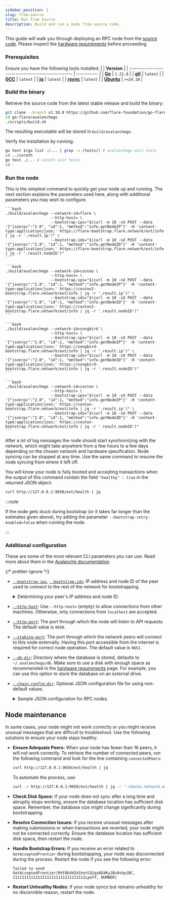 ```yaml
---
sidebar_position: 2
slug: from-source
title: Run from Source
description: Build and run a node from source code.
---
```



This guide will walk you through deploying an RPC node from the [source code](https://github.com/flare-foundation/go-flare).
Please inspect the [hardware requirements](/run-node/hardware-requirements) before proceeding.

### Prerequisites

Ensure you have the following tools installed:
|                                                    | **Version** |
| :------------------------------------------------- | :---------- |
| **[Go](https://golang.org/doc/install)**           | `1.21.8`  |
| **[git](https://git-scm.com/downloads)**           | `latest`    |
| **[GCC](https://gcc.gnu.org/install/)**            | `latest`    |
| **[jq](https://stedolan.github.io/jq/download/)**  | `latest`    |
| **[rsync](https://rsync.samba.org/download.html)** | `latest`    |
| **[Ubuntu](https://ubuntu.com)**                   | `>=24.10`   |

### Build the binary

Retrieve the source code from the latest stable release and build the binary:

```bash
git clone --branch v1.10.0 https://github.com/flare-foundation/go-flare.git
cd go-flare/avalanchego
./scripts/build.sh
```

The resulting executable will be stored in `build/avalanchego`.

Verify the installation by running:

```bash
go test $(go list ./... | grep -v /tests/) # avalanchego unit tests
cd ../coreth
go test ./... # coreth unit tests
cd -
```

### Run the node

This is the simplest command to quickly get your node up and running. The next section explains the parameters used here, along with additional parameters you may wish to configure.

<Tabs groupId="network" block>
  <TabItem value="flare" label="Flare Mainnet" default>

    ```bash
    ./build/avalanchego --network-id=flare \
                        --http-host= \
                        --bootstrap-ips="$(curl -m 10 -sX POST --data '{"jsonrpc":"2.0", "id":1, "method":"info.getNodeIP"}' -H 'content-type:application/json;' https://flare-bootstrap.flare.network/ext/info | jq -r '.result.ip')" \
                        --bootstrap-ids="$(curl -m 10 -sX POST --data '{"jsonrpc":"2.0", "id":1, "method":"info.getNodeID"}' -H 'content-type:application/json;' https://flare-bootstrap.flare.network/ext/info | jq -r '.result.nodeID')"
    ```

  </TabItem>
  <TabItem value="coston2" label="Flare Testnet Coston2">

    ```bash
    ./build/avalanchego --network-id=costwo \
                        --http-host= \
                        --bootstrap-ips="$(curl -m 10 -sX POST --data '{"jsonrpc":"2.0", "id":1, "method":"info.getNodeIP"}' -H 'content-type:application/json;' https://coston2-bootstrap.flare.network/ext/info | jq -r '.result.ip')" \
                        --bootstrap-ids="$(curl -m 10 -sX POST --data '{"jsonrpc":"2.0", "id":1, "method":"info.getNodeID"}' -H 'content-type:application/json;' https://coston2-bootstrap.flare.network/ext/info | jq -r '.result.nodeID')"
    ```

  </TabItem>
  <TabItem value="songbird" label="Songbird Canary-Network">

    ```bash
    ./build/avalanchego --network-id=songbird \
                        --http-host= \
                        --bootstrap-ips="$(curl -m 10 -sX POST --data '{"jsonrpc":"2.0", "id":1, "method":"info.getNodeIP"}' -H 'content-type:application/json;' https://songbird-bootstrap.flare.network/ext/info | jq -r '.result.ip')" \
                        --bootstrap-ids="$(curl -m 10 -sX POST --data '{"jsonrpc":"2.0", "id":1, "method":"info.getNodeID"}' -H 'content-type:application/json;' https://songbird-bootstrap.flare.network/ext/info | jq -r '.result.nodeID')"
    ```

  </TabItem>
  <TabItem value="coston" label="Songbird Testnet Coston">

    ```bash
    ./build/avalanchego --network-id=coston \
                        --http-host= \
                        --bootstrap-ips="$(curl -m 10 -sX POST --data '{"jsonrpc":"2.0", "id":1, "method":"info.getNodeIP"}' -H 'content-type:application/json;' https://coston-bootstrap.flare.network/ext/info | jq -r '.result.ip')" \
                        --bootstrap-ids="$(curl -m 10 -sX POST --data '{"jsonrpc":"2.0", "id":1, "method":"info.getNodeID"}' -H 'content-type:application/json;' https://coston-bootstrap.flare.network/ext/info | jq -r '.result.nodeID')"
    ```

  </TabItem>
</Tabs>

After a lot of log messages the node should start synchronizing with the network, which might take anywhere from a few hours to a few days depending on the chosen network and hardware specification.
Node syncing can be stopped at any time.
Use the same command to resume the node syncing from where it left off.

You will know your node is fully booted and accepting transactions when the output of this command contain the field `"healthy" : true` in the returned JSON object:

```bash
curl http://127.0.0.1:9650/ext/health | jq
```

:::note

If the node gets stuck during bootstrap (or it takes far longer than the estimates given above), try adding the parameter `--bootstrap-retry-enabled=false` when running the node.

:::

### Additional configuration

These are some of the most relevant CLI parameters you can use. Read more about them in the [Avalanche documentation](https://docs.avax.network/nodes/maintain/avalanchego-config-flags).

{/* prettier-ignore */}
- [`--bootstrap-ips`](https://docs.avax.network/nodes/maintain/avalanchego-config-flags#--bootstrap-ips-string),
  [`--bootstrap-ids`](https://docs.avax.network/nodes/maintain/avalanchego-config-flags#--bootstrap-ids-string):
  IP address and node ID of the peer used to connect to the rest of the network for bootstrapping.

  <details>
  <summary>Determining your peer's IP address and node ID.</summary>

  <Tabs groupId="network">
    <TabItem value="flare" label="Flare Mainnet" default>

      Peer's IP address:
      ```bash
      curl -m 10 -s -H 'content-type:application/json;' \
        --data '{
          "jsonrpc":"2.0",
          "id":1,
          "method":"info.getNodeIP"
        }' \
        https://flare-bootstrap.flare.network/ext/info | jq -r '.result.ip'
      ```
      Peer's node ID:
      ```bash
      curl -m 10 -s -H 'content-type:application/json;' \
        --data '{
          "jsonrpc":"2.0",
          "id":1,
          "method":"info.getNodeID"
        }' \
        https://flare-bootstrap.flare.network/ext/info | jq -r '.result.nodeID'
      ```

    </TabItem>
    <TabItem value="coston2" label="Flare Testnet Coston2">

      Peer's IP address:
      ```bash
      curl -m 10 -s -H 'content-type:application/json;' \
        --data '{
          "jsonrpc":"2.0",
          "id":1,
          "method":"info.getNodeIP"
        }' \
        https://coston2-bootstrap.flare.network/ext/info | jq -r ".result.ip"
      ```

      Peer's node ID:
      ```bash
      curl -m 10 -s -H 'content-type:application/json;' \
        --data '{
          "jsonrpc":"2.0",
          "id":1,
          "method":"info.getNodeID"
        }' \
        https://coston2-bootstrap.flare.network/ext/info | jq -r ".result.nodeID"
      ```

    </TabItem>
    <TabItem value="songbird" label="Songbird Canary-Network">

      Peer's IP address:
      ```bash
      curl -m 10 -s -H 'content-type:application/json;' \
        --data '{
          "jsonrpc":"2.0",
          "id":1,
          "method":"info.getNodeIP"
        }' \
        https://songbird-bootstrap.flare.network/ext/info | jq -r ".result.ip"
      ```
      Peer's node ID:
      ```bash
      curl -m 10 -s -H 'content-type:application/json;' \
        --data '{
          "jsonrpc":"2.0",
          "id":1,
          "method":"info.getNodeID"
        }' \
        https://songbird-bootstrap.flare.network/ext/info | jq -r ".result.nodeID"
      ```

    </TabItem>
    <TabItem value="coston" label="Songbird Testnet Coston">

      Peer's IP address:
      ```bash
      curl -m 10 -s -H 'content-type:application/json;' \
        --data '{
          "jsonrpc":"2.0",
          "id":1,
          "method":"info.getNodeIP"
        }' \
        https://coston-bootstrap.flare.network/ext/info | jq -r ".result.ip"
      ```
      Peer's node ID:
      ```bash
      curl -m 10 -s -H 'content-type:application/json;' \
        --data '{
          "jsonrpc":"2.0",
          "id":1,
          "method":"info.getNodeID"
        }' \
        https://coston-bootstrap.flare.network/ext/info | jq -r ".result.nodeID"
      ```

    </TabItem>
  </Tabs>

  </details>

- [`--http-host`](https://docs.avax.network/nodes/maintain/avalanchego-config-flags#--http-host-string): Use `--http-host=` (empty) to allow connections from other machines. Otherwise, only connections from `localhost` are accepted.

- [`--http-port`](https://docs.avax.network/nodes/maintain/avalanchego-config-flags#--http-port-int): The port through which the node will listen to API requests. The default value is `9650`.

- [`--staking-port`](https://docs.avax.network/nodes/maintain/avalanchego-config-flags#--staking-port-int): The port through which the network peers will connect to this node externally. Having this port accessible from the internet is required for correct node operation. The default value is `9651`.

- [`--db-dir`](https://docs.avax.network/nodes/maintain/avalanchego-config-flags#--db-dir-string-file-path): Directory where the database is stored, defaults to `~/.avalanchego/db`. Make sure to use a disk with enough space as recommended in the [hardware requirements](/run-node/hardware-requirements) page. For example, you can use this option to store the database on an external drive.

- [`--chain-config-dir`](https://docs.avax.network/nodes/maintain/avalanchego-config-flags#--chain-config-dir-string): Optional JSON configuration file for using non-default values.

  <details>
  <summary>Sample JSON configuration for RPC nodes.</summary>

  For archival nodes, set `"pruning-enabled": false` to disable pruning. Note that archival nodes require significantly more disk space than standard RPC nodes.

  ```json title="<chain-config-dir>/C/config.json"
  {
    "snowman-api-enabled": false,
    "coreth-admin-api-enabled": false,
    "eth-apis": [
      "eth",
      "eth-filter",
      "net",
      "web3",
      "internal-eth",
      "internal-blockchain",
      "internal-transaction"
    ],
    "rpc-gas-cap": 50000000,
    "rpc-tx-fee-cap": 100,
    "pruning-enabled": true,
    "local-txs-enabled": false,
    "api-max-duration": 0,
    "api-max-blocks-per-request": 0,
    "allow-unfinalized-queries": false,
    "allow-unprotected-txs": false,
    "remote-tx-gossip-only-enabled": false,
    "log-level": "info"
  }
  ```

  </details>

## Node maintenance

In some cases, your node might not work correctly or you might receive unusual messages that are difficult to troubleshoot. Use the following solutions to ensure your node stays healthy:

- **Ensure Adequate Peers:** When your node has fewer than 16 peers, it will not work correctly. To retrieve the number of connected peers, run the following command and look for the line containing `connectedPeers`:

  ```bash
  curl http://127.0.0.1:9650/ext/health | jq
  ```

  To automate the process, use:

  ```bash
  curl -s http://127.0.0.1:9650/ext/health | jq -r ".checks.network.message.connectedPeers"
  ```

- **Check Disk Space:** If your node does not sync after a long time and abruptly stops working, ensure the database location has sufficient disk space. Remember, the database size might change significantly during bootstrapping.

- **Resolve Connection Issues:** If you receive unusual messages after making submissions or when transactions are reverted, your node might not be connected correctly. Ensure the database location has sufficient disk space, then restart the node.

- **Handle Bootstrap Errors:** If you receive an error related to `GetAcceptedFrontier` during bootstrapping, your node was disconnected during the process. Restart the node if you see the following error:

  ```plaintext
  failed to send GetAcceptedFrontier(MtF8bVH241hetCQJgsKEdKyJBs8vhp1BC, 11111111111111111111111111111111LpoYY, NUMBER)
  ```

- **Restart Unhealthy Nodes:** If your node syncs but remains unhealthy for no discernible reason, restart the node.
